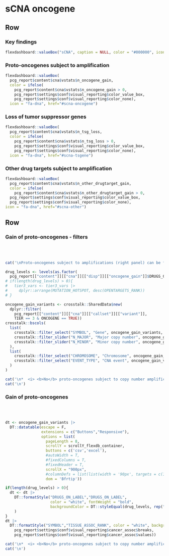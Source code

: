 
sCNA oncogene {.hidden}
===================================== 

Row
-------------------------------------

### Key findings


```r
flexdashboard::valueBox("sCNA", caption = NULL, color = "#000000", icon = NULL)
```

### Proto-oncogenes subject to amplification

```r
flexdashboard::valueBox(
  pcg_report$content$cna$vstats$n_oncogene_gain,
  color = ifelse(
    pcg_report$content$cna$vstats$n_oncogene_gain > 0,
    pcg_report$settings$conf$visual_reporting$color_value_box,
    pcg_report$settings$conf$visual_reporting$color_none),
  icon = "fa-dna", href="#scna-oncogene")
```

### Loss of tumor suppressor genes

```r
flexdashboard::valueBox(
  pcg_report$content$cna$vstats$n_tsg_loss,
  color = ifelse(
    pcg_report$content$cna$vstats$n_tsg_loss > 0,
    pcg_report$settings$conf$visual_reporting$color_value_box,
    pcg_report$settings$conf$visual_reporting$color_none),
  icon = "fa-dna", href="#scna-tsgene")
```

### Other drug targets subject to amplification

```r
flexdashboard::valueBox(
  pcg_report$content$cna$vstats$n_other_drugtarget_gain,
  color = ifelse(
    pcg_report$content$cna$vstats$n_other_drugtarget_gain > 0,
  pcg_report$settings$conf$visual_reporting$color_value_box,
  pcg_report$settings$conf$visual_reporting$color_none),
icon = "fa-dna", href="#scna-other")
```

Row
-----------------------------------------------------

### Gain of proto-oncogenes - filters {data-padding=15 data-width=300}


<br><br>

```r

cat('\nProto-oncogenes subject to amplifications (right panel) can be filtered according to various criteria:\n')

drug_levels <- levels(as.factor(
  pcg_report[["content"]][["cna"]][["disp"]][["oncogene_gain"]]$DRUGS_ON_LABEL))
# if(length(drug_levels) > 0){
#   tier3_vars <- tier3_vars |>
#     dplyr::arrange(MUTATION_HOTSPOT, desc(OPENTARGETS_RANK))
# }

oncogene_gain_variants <- crosstalk::SharedData$new(
  dplyr::filter(
    pcg_report[["content"]][["cna"]][["callset"]][["variant"]],
    TIER == 3 & ONCOGENE == TRUE))
crosstalk::bscols(
  list(
    crosstalk::filter_select("SYMBOL", "Gene", oncogene_gain_variants, ~SYMBOL),
    crosstalk::filter_slider("N_MAJOR", "Major copy number", oncogene_gain_variants, ~N_MAJOR),
    crosstalk::filter_slider("N_MINOR", "Minor copy number", oncogene_gain_variants, ~N_MINOR),
  ),
  list(
    crosstalk::filter_select("CHROMOSOME", "Chromosome", oncogene_gain_variants, ~CHROM),
    crosstalk::filter_select("EVENT_TYPE", "CNA event", oncogene_gain_variants, ~EVENT_TYPE)
  )
)

```


```r
cat('\n*  <i> <b>No</b> proto-oncogenes subject to copy number amplifications.</i>',sep='\n')
cat('\n')
```


### Gain of proto-oncogenes {data-padding=15}

<br><br>

```r

dt <- oncogene_gain_variants |>
  DT::datatable(escape = F, 
                extensions = c("Buttons","Responsive"), 
                options = list(
                  pageLength = 8, 
                  scrollY = scrollY_flexdb_container, 
                  buttons = c('csv','excel'), 
                  #autoWidth = T, 
                  #fixedColumns = T,
                  #fixedHeader = T,
                  scrollX = "900px",
                  #columnDefs = list(list(width = '90px', targets = c(1,2,3,4,5,6))),
                  dom = 'Bfrtip'))

if(length(drug_levels) > 0){
  dt <- dt |>
    DT::formatStyle("DRUGS_ON_LABEL","DRUGS_ON_LABEL",
                    color = "white", fontWeight = "bold",
                    backgroundColor = DT::styleEqual(drug_levels, rep("black", length(drug_levels)))
    )
}
dt |>
  DT::formatStyle("SYMBOL","TISSUE_ASSOC_RANK", color = "white", backgroundColor = DT::styleInterval(
    pcg_report$settings$conf$visual_reporting$cancer_assoc$breaks,
    pcg_report$settings$conf$visual_reporting$cancer_assoc$values))

```


```r
cat('\n*  <i> <b>No</b> proto-oncogenes subject to copy number amplifications.</i>',sep='\n')
cat('\n')
```

